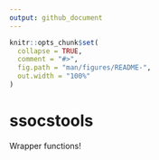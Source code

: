 ```yaml
---
output: github_document
---
```


<!-- README.md is generated from README.Rmd. Please edit that file -->

```r
knitr::opts_chunk$set(
  collapse = TRUE,
  comment = "#>",
  fig.path = "man/figures/README-",
  out.width = "100%"
)
```

# ssocstools

<!-- badges: start -->
<!-- badges: end -->

Wrapper functions!

<!--

## Installation

You can install the dev version of ssocstools  with:

``` r
remotes::install_github("haleyjeppson/ssocstools")
```
-->
